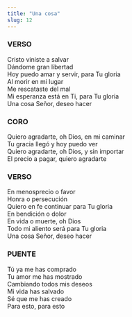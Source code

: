 ```yaml
---
title: "Una cosa"
slug: 12
---
```



### VERSO

Cristo viniste a salvar  
Dándome gran libertad  
Hoy puedo amar y servir, para Tu gloria  
Al morir en mi lugar  
Me rescataste del mal  
Mi esperanza está en Ti, para Tu gloria  
Una cosa Señor, deseo hacer  

### CORO

Quiero agradarte, oh Dios, en mi caminar  
Tu gracia llegó y hoy puedo ver  
Quiero agradarte, oh Dios, y sin importar  
El precio a pagar, quiero agradarte  

### VERSO

En menosprecio o favor  
Honra o persecución  
Quiero en fe continuar para Tu gloria  
En bendición o dolor  
En vida o muerte, oh Dios  
Todo mi aliento será para Tu gloria  
Una cosa Señor, deseo hacer  

### PUENTE

Tú ya me has comprado  
Tu amor me has mostrado  
Cambiando todos mis deseos  
Mi vida has salvado  
Sé que me has creado  
Para esto, para esto  

